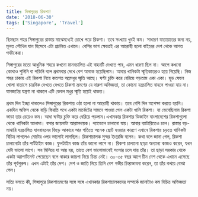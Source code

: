 ```yaml
---
title: সিঙ্গাপুরের রিকশা!
date: '2018-06-30'
tags: ['Singapore', 'Travel']
---
```

 
ছিমছাম শহর সিঙ্গাপুরের রাস্তায় মাঝেমধ্যেই চোখে পড়ে রিকশা। তবে সংখ্যায় খুবই কম। সাধারণ যাতায়াতের জন্য নয়, মূলত শৌখিন যান হিসেবে এটা প্রচলিত এখানে। বেশির ভাগ ক্ষেত্রেই এর আরোহী হলো বাইরের দেশ থেকে আগত পর্যটকেরা।

সিঙ্গাপুরের মতো আধুনিক শহরে কখনো মানবচালিত এই বাহনটি দেখতে পাব, এমন ধারণা ছিল না। আগে কখনো কোথাও শুনিনি বা পড়িনি বলে প্রথমবার দেখে বেশ আবাক হয়েছিলাম। আবার খানিকটা স্মৃতিকাতরও হয়ে গিয়েছি। নিজ শহর ঢাকায় এই রিকশা নিয়ে কতশত অম্লমধুর স্মৃতি আছে। ঘণ্টা চুক্তি করে বেরিয়ে পড়তাম একা একা। হুড ফেলে খোলা বাতাসে চারদিক দেখতে দেখতে রিকশা ভ্রমণের যে দারুণ অভিজ্ঞতা, তা কোনো যন্ত্রচালিত বাহনে পাওয়া যায় না। যানজটের যন্ত্রণা না থাকলে এটি কেবল মধুর স্মৃতি হয়েই থাকত।

প্রথম দিন ইচ্ছা থাকলেও সিঙ্গাপুরের রিকশায় ওঠা হলো না আরোহী থাকায়। তবে বেশি দিন অপেক্ষা করতে হয়নি। একদিন অফিস থেকে বাড়ি ফিরতি পথে একটা মার্কেটের সামনে পাওয়া গেল একটা খালি রিকশা। যা ভেবেছিলাম রিকশা ভাড়া তার চেয়েও কম। আধা ঘণ্টার চুক্তি করে বেরিয়ে পড়লাম।এখানকার রিকশার ডিজাইন বাংলাদেশের রিকশাগুলো থেকে খানিকটা আলাদা। বসার জায়গাটা আরামদায়ক। প্যাডেলে চালানো যায়। আবার ব্যাটারিতেও চলে।  রাস্তার বড়-মাঝারি যন্ত্রচালিত যানবাহনের ভিড়ে আকারে আর গতিতে অনেক ছোট হওয়ার কারণে এখানে রিকশায় চড়তে খানিকটা বিচিত্র লাগলেও মোটের ওপর ভালোই লাগছিল। রিকশাচালক সুন্দর ইংরেজি বলেন। কথা বলে জানা গেল, রিকশা চালানোটা তাঁর পার্টটাইম কাজ। ফুলটাইম কাজ তাঁর ভালো লাগে না। রিকশা চালানো ছাড়া অন্যান্য কাজও করেন, যখন যেটা ভালো লাগে। সব মিলিয়ে যা আয় হয়, তাতে বেশ ভালোভাবেই সংসার চলে যায় তাঁর। তা ছাড়া সরকার থেকে একটা অ্যাপার্টমেন্ট পেয়েছেন বলে থাকার জায়গা নিয়ে চিন্তা নেই। ৩০-৩৫ বছর আগে চীন দেশ থেকে এখানে এসেছে তাঁর পূর্বপুরুষ। এখন এটাই তাঁর দেশ। দেশ ও জাতি নিয়ে তিনি বেশ গভীর চিন্তাভাবনা করেন, তা তাঁর কথায় বোঝা গেল।

সত্যি বলতে কী, সিঙ্গাপুরে রিকশাভ্রমণের সঙ্গে সঙ্গে এখানকার রিকশাচালকদের সম্পর্কে জানাটাও কম বিচিত্র অভিজ্ঞতা নয়।
